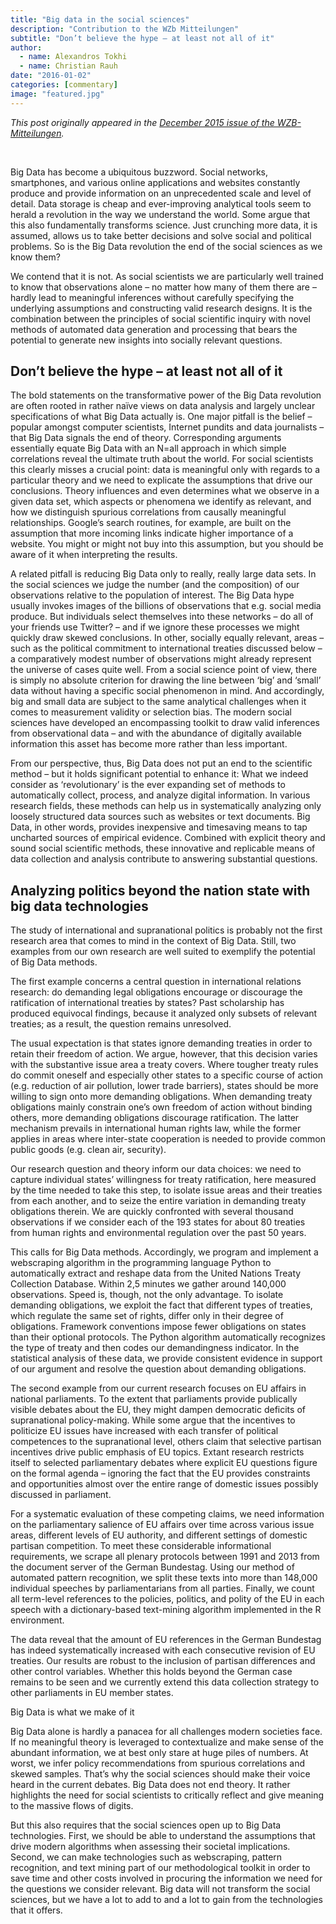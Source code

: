 ```yaml
---
title: "Big data in the social sciences"
description: "Contribution to the WZb Mitteilungen"
subtitle: "Don’t believe the hype – at least not all of it"
author: 
  - name: Alexandros Tokhi
  - name: Christian Rauh
date: "2016-01-02"
categories: [commentary]
image: "featured.jpg"
---
```


*This post originally appeared in the [December 2015 issue of the WZB-Mitteilungen](https://wzb.eu/en/publications/wzb-mitteilungen/big-data-in-den-sozialwissenschaften).*

<br>

Big Data has become a ubiquitous buzzword. Social networks, smartphones, and various online applications and websites constantly produce and provide information on an unprecedented scale and level of detail. Data storage is cheap and ever-improving analytical tools seem to herald a revolution in the way we understand the world. Some argue that this also fundamentally transforms science. Just crunching more data, it is assumed, allows us to take better decisions and solve social and political problems. So is the Big Data revolution the end of the social sciences as we know them?

We contend that it is not. As social scientists we are particularly well trained to know that observations alone – no matter how many of them there are – hardly lead to meaningful inferences without carefully specifying the underlying assumptions and constructing valid research designs. It is the combination between the principles of social scientific inquiry with novel methods of automated data generation and processing that bears the potential to generate new insights into socially relevant questions.

## Don’t believe the hype – at least not all of it

The bold statements on the transformative power of the Big Data revolution are often rooted in rather naïve views on data analysis and largely unclear specifications of what Big Data actually is. One major pitfall is the belief – popular amongst computer scientists, Internet pundits and data journalists – that Big Data signals the end of theory. Corresponding arguments essentially equate Big Data with an N=all approach in which simple correlations reveal the ultimate truth about the world. For social scientists this clearly misses a crucial point: data is meaningful only with regards to a particular theory and we need to explicate the assumptions that drive our conclusions. Theory influences and even determines what we observe in a given data set, which aspects or phenomena we identify as relevant, and how we distinguish spurious correlations from causally meaningful relationships. Google’s search routines, for example, are built on the assumption that more incoming links indicate higher importance of a website. You might or might not buy into this assumption, but you should be aware of it when interpreting the results.

A related pitfall is reducing Big Data only to really, really large data sets. In the social sciences we judge the number (and the composition) of our observations relative to the population of interest. The Big Data hype usually invokes images of the billions of observations that e.g. social media produce. But individuals select themselves into these networks – do all of your friends use Twitter? – and if we ignore these processes we might quickly draw skewed conclusions. In other, socially equally relevant, areas – such as the political commitment to international treaties discussed below – a comparatively modest number of observations might already represent the universe of cases quite well. From a social science point of view, there is simply no absolute criterion for drawing the line between ‘big’ and ‘small’ data without having a specific social phenomenon in mind. And accordingly, big and small data are subject to the same analytical challenges when it comes to measurement validity or selection bias. The modern social sciences have developed an encompassing toolkit to draw valid inferences from observational data – and with the abundance of digitally available information this asset has become more rather than less important.

From our perspective, thus, Big Data does not put an end to the scientific method – but it holds significant potential to enhance it: What we indeed consider as ‘revolutionary’ is the ever expanding set of methods to automatically collect, process, and analyze digital information. In various research fields, these methods can help us in systematically analyzing only loosely structured data sources such as websites or text documents. Big Data, in other words, provides inexpensive and timesaving means to tap uncharted sources of empirical evidence. Combined with explicit theory and sound social scientific methods, these innovative and replicable means of data collection and analysis contribute to answering substantial questions.

## Analyzing politics beyond the nation state with big data technologies

The study of international and supranational politics is probably not the first research area that comes to mind in the context of Big Data. Still, two examples from our own research are well suited to exemplify the potential of Big Data methods.

The first example concerns a central question in international relations research: do demanding legal obligations encourage or discourage the ratification of international treaties by states? Past scholarship has produced equivocal findings, because it analyzed only subsets of relevant treaties; as a result, the question remains unresolved.

The usual expectation is that states ignore demanding treaties in order to retain their freedom of action. We argue, however, that this decision varies with the substantive issue area a treaty covers. Where tougher treaty rules do commit oneself and especially other states to a specific course of action (e.g. reduction of air pollution, lower trade barriers), states should be more willing to sign onto more demanding obligations. When demanding treaty obligations mainly constrain one’s own freedom of action without binding others, more demanding obligations discourage ratification. The latter mechanism prevails in international human rights law, while the former applies in areas where inter-state cooperation is needed to provide common public goods (e.g. clean air, security).

Our research question and theory inform our data choices: we need to capture individual states’ willingness for treaty ratification, here measured by the time needed to take this step, to isolate issue areas and their treaties from each another, and to seize the entire variation in demanding treaty obligations therein. We are quickly confronted with several thousand observations if we consider each of the 193 states for about 80 treaties from human rights and environmental regulation over the past 50 years.

This calls for Big Data methods. Accordingly, we program and implement a webscraping algorithm in the programming language Python to automatically extract and reshape data from the United Nations Treaty Collection Database. Within 2,5 minutes we gather around 140,000 observations. Speed is, though, not the only advantage. To isolate demanding obligations, we exploit the fact that different types of treaties, which regulate the same set of rights, differ only in their degree of obligations. Framework conventions impose fewer obligations on states than their optional protocols. The Python algorithm automatically recognizes the type of treaty and then codes our demandingness indicator. In the statistical analysis of these data, we provide consistent evidence in support of our argument and resolve the question about demanding obligations.

The second example from our current research focuses on EU affairs in national parliaments. To the extent that parliaments provide publically visible debates about the EU, they might dampen democratic deficits of supranational policy-making. While some argue that the incentives to politicize EU issues have increased with each transfer of political competences to the supranational level, others claim that selective partisan incentives drive public emphasis of EU topics. Extant research restricts itself to selected parliamentary debates where explicit EU questions figure on the formal agenda – ignoring the fact that the EU provides constraints and opportunities almost over the entire range of domestic issues possibly discussed in parliament.

For a systematic evaluation of these competing claims, we need information on the parliamentary salience of EU affairs over time across various issue areas, different levels of EU authority, and different settings of domestic partisan competition. To meet these considerable informational requirements, we scrape all plenary protocols between 1991 and 2013 from the document server of the German Bundestag. Using our method of automated pattern recognition, we split these texts into more than 148,000 individual speeches by parliamentarians from all parties. Finally, we count all term-level references to the policies, politics, and polity of the EU in each speech with a dictionary-based text-mining algorithm implemented in the R environment.

The data reveal that the amount of EU references in the German Bundestag has indeed systematically increased with each consecutive revision of EU treaties. Our results are robust to the inclusion of partisan differences and other control variables. Whether this holds beyond the German case remains to be seen and we currently extend this data collection strategy to other parliaments in EU member states.

Big Data is what we make of it

Big Data alone is hardly a panacea for all challenges modern societies face. If no meaningful theory is leveraged to contextualize and make sense of the abundant information, we at best only stare at huge piles of numbers. At worst, we infer policy recommendations from spurious correlations and skewed samples. That’s why the social sciences should make their voice heard in the current debates. Big Data does not end theory. It rather highlights the need for social scientists to critically reflect and give meaning to the massive flows of digits.

But this also requires that the social sciences open up to Big Data technologies. First, we should be able to understand the assumptions that drive modern algorithms when assessing their societal implications. Second, we can make technologies such as webscraping, pattern recognition, and text mining part of our methodological toolkit in order to save time and other costs involved in procuring the information we need for the questions we consider relevant. Big data will not transform the social sciences, but we have a lot to add to and a lot to gain from the technologies that it offers.
